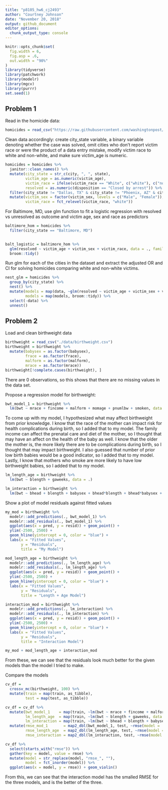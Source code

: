 ```yaml
---
title: "p8105_hw6_cj2493"
author: "Courtney Johnson"
date: "November 20, 2018"
output: github_document
editor_options: 
  chunk_output_type: console
---
```


```r
knitr::opts_chunk$set(
  fig.width = 6,
  fig.asp = .6,
  out.width = "90%"
)
library(tidyverse)
library(patchwork)
library(modelr)
library(mgcv)
library(purrr)
set.seed(1)
```

## Problem 1

Read in the homicide data:

```r
homicides = read_csv("https://raw.githubusercontent.com/washingtonpost/data-homicides/master/homicide-data.csv") 
```

Clean data accordingly: create city_state variable, a binary variable denoting whether the case was solved, omit cities who don't report victim race or were the product of a data entry mistake, modify victim race to white and non-white, and make sure victim_age is numeric.

```r
homicides = homicides %>%
  janitor::clean_names() %>%
  mutate(city_state = str_c(city, ", ", state),
         victim_age = as.numeric(victim_age),
         victim_race = ifelse(victim_race == "White", c("white"), c("non_white")),
         resolved = as.numeric(disposition == "Closed by arrest")) %>%
  filter(city_state != "Dallas, TX" & city_state != "Phoenix, AZ" & city_state != "Kansas City, MO" & city_state != "Tulsa, AL") %>%
  mutate(victim_sex = factor(victim_sex, levels = c("Male", "Female")),
         victim_race = fct_relevel(victim_race, "white"))
```

For Baltimore, MD, use glm function to fit a logistic regression with resolved vs unresolved as outcome and victim age, sex and race as predictors


```r
baltimore_hom = homicides %>%
  filter(city_state == "Baltimore, MD") 
 

balt_logistic = baltimore_hom %>%
  glm(resolved ~ victim_age + victim_sex + victim_race, data = ., family = binomial()) %>%
  broom::tidy()
```

Run glm for each of the cities in the dataset and extract the adjusted OR and CI for solving homicides comparing white and non-white victims.

```r
nest_glm = homicides %>%
  group_by(city_state) %>%
  nest() %>%
  mutate(models = map(data, ~glm(resolved ~ victim_age + victim_sex + victim_race, data = ., family = binomial())),
         models = map(models, broom::tidy)) %>%
  select(-data) %>%
  unnest()
```

## Problem 2

Load and clean birthweight data

```r
birthweight = read_csv("./data/birthweight.csv")
birthweight = birthweight %>%
  mutate(babysex = as.factor(babysex),
         frace = as.factor(frace),
         malform = as.factor(malform),
         mrace = as.factor(mrace))
birthweight[!complete.cases(birthweight), ] 
```

There are 0 observations, so this shows that there are no missing values in the data set. 


Propose a regression model for birthweight:

```r
bwt_model_1 = birthweight %>%
  lm(bwt ~ mrace + fincome + malform + momage + pnumlbw + smoken, data = .) 
```
To come up with my model, I hypothesized what may affect birthweight from prior knowledge. I know that the race of the mother can impact risk for health complications during birth, so I added that to my model. The family income can affect the prenatal care and diet of the mother, so I thought that may have an affect on the health of the baby as well. I know that the older the mother is, the more likely there are to be complications during birth, so I thought that may impact birthweight. I also guessed that number of prior low birth babies would be a good indicator, so I added that to my model. Lastly, I know that mothers who smoke are more likely to have low birthweight babies, so I added that to my model.

```r
lm_length_age = birthweight %>%
  lm(bwt ~ blength + gaweeks, data = .) 

lm_interaction = birthweight %>%
  lm(bwt ~ bhead + blength + babysex + bhead*blength + bhead*babysex + blength*babysex + bhead*blength*babysex, data = .) 
```

Show a plot of model residuals against fitted values

```r
my_mod = birthweight %>%
  modelr::add_predictions(., bwt_model_1) %>%
  modelr::add_residuals(., bwt_model_1) %>%
  ggplot(aes(x = pred, y = resid)) + geom_point() +
  ylim(-2500, 2500) +
  geom_hline(yintercept = 0, color = "blue") +
  labs(x = "Fitted Values",
       y = "Residuals",
       title = "My Model")

mod_length_age = birthweight %>%
  modelr::add_predictions(., lm_length_age) %>%
  modelr::add_residuals(., lm_length_age) %>%
  ggplot(aes(x = pred, y = resid)) + geom_point() +
  ylim(-2500, 2500) +
  geom_hline(yintercept = 0, color = "blue") +
  labs(x = "Fitted Values",
       y = "Residuals",
       title = "Length + Age Model")

interaction_mod = birthweight %>%
  modelr::add_predictions(., lm_interaction) %>%
  modelr::add_residuals(., lm_interaction) %>%
  ggplot(aes(x = pred, y = resid)) + geom_point() +
  ylim(-2500, 2500) +
  geom_hline(yintercept = 0, color = "blue") +
  labs(x = "Fitted Values",
       y = "Residuals",
       title = "Interaction Model")

my_mod + mod_length_age + interaction_mod
```

From these, we can see that the residuals look much better for the given models than the model I tried to make.

Compare the models

```r
cv_df = 
  crossv_mc(birthweight, 100) %>%
  mutate(train = map(train, as_tibble),
         test = map(test, as_tibble))

cv_df = cv_df %>%
  mutate(bwt_model_1    = map(train, ~lm(bwt ~ mrace + fincome + malform + momage + pnumlbw + smoken, data = .)),
         lm_length_age  = map(train, ~lm(bwt ~ blength + gaweeks, data = .)),
         lm_interaction = map(train, ~lm(bwt ~ bhead + blength + babysex + bhead*blength + bhead*babysex + blength*babysex + bhead*blength*babysex, data = .))) %>%
  mutate(rmse_mod_1       = map2_dbl(bwt_model_1, test, ~rmse(model = .x, data = .y)),
         rmse_length_age  = map2_dbl(lm_length_age, test, ~rmse(model = .x, data = .y)),
         rmse_interaction = map2_dbl(lm_interaction, test, ~rmse(model = .x, data = .y)))

cv_df %>%
  select(starts_with("rmse")) %>%
  gather(key = model, value = rmse) %>%
  mutate(model = str_replace(model, "rmse_", ""),
         model = fct_inorder(model)) %>%
  ggplot(aes(x = model, y = rmse)) + geom_violin()
```


From this, we can see that the interaction model has the smalled RMSE for the three models, and is the better of the three.
